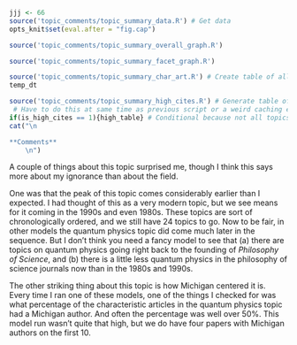 ```r
jjj <- 66
source('topic_comments/topic_summary_data.R') # Get data
opts_knit$set(eval.after = "fig.cap")
```

```r
source('topic_comments/topic_summary_overall_graph.R')
```

```r
source('topic_comments/topic_summary_facet_graph.R')
```

```r
source('topic_comments/topic_summary_char_art.R') # Create table of all articles in topic
temp_dt
```

```r
source('topic_comments/topic_summary_high_cites.R') # Generate table of highly cited articles. 
 # Have to do this at same time as previous script or a weird caching error occurs.
if(is_high_cites == 1){high_table} # Conditional because not all topics have high cites
cat("\n

**Comments**
	\n")
```

A couple of things about this topic surprised me, though I think this says more about my ignorance than about the field.

One was that the peak of this topic comes considerably earlier than I expected. I had thought of this as a very modern topic, but we see means for it coming in the 1990s and even 1980s. These topics are sort of chronologically ordered, and we still have 24 topics to go. Now to be fair, in other models the quantum physics topic did come much later in the sequence. But I don't think you need a fancy model to see that (a) there are topics on quantum physics going right back to the founding of _Philosophy of Science_, and (b) there is a little less quantum physics in the philosophy of science journals now than in the 1980s and 1990s.

The other striking thing about this topic is how Michigan centered it is. Every time I ran one of these models, one of the things I checked for was what percentage of the characteristic articles in the quantum physics topic had a Michigan author. And often the percentage was well over 50%. This model run wasn't quite that high, but we do have four papers with Michigan authors on the first 10.